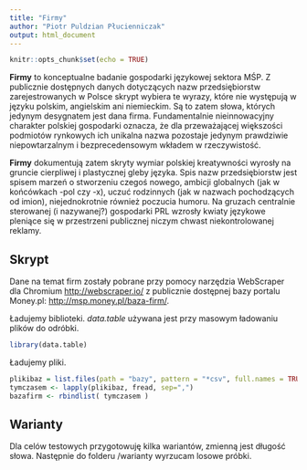```yaml
---
title: "Firmy"
author: "Piotr Puldzian Płucienniczak"
output: html_document
---
```


```r
knitr::opts_chunk$set(echo = TRUE)
```
**Firmy** to konceptualne badanie gospodarki językowej sektora MŚP. Z publicznie dostępnych danych dotyczących nazw przedsiębiorstw zarejestrowanych w Polsce skrypt wybiera te wyrazy, które nie występują w języku polskim, angielskim ani niemieckim. Są to zatem słowa, których jedynym desygnatem jest dana firma. Fundamentalnie nieinnowacyjny charakter polskiej gospodarki oznacza, że dla przeważającej większości podmiotów rynkowych ich unikalna nazwa pozostaje jedynym prawdziwie niepowtarzalnym i bezprecedensowym wkładem w rzeczywistość. 

**Firmy** dokumentują zatem skryty wymiar polskiej kreatywności wyrosły na gruncie cierpliwej i plastycznej gleby języka. Spis nazw przedsiębiorstw jest spisem marzeń o stworzeniu czegoś nowego, ambicji globalnych (jak w końcówkach -pol czy -x), uczuć rodzinnych (jak w nazwach pochodzących od imion), niejednokrotnie również poczucia humoru. Na gruzach centralnie sterowanej (i nazywanej?) gospodarki PRL wzrosły kwiaty językowe pleniące się w przestrzeni publicznej niczym chwast niekontrolowanej reklamy. 

## Skrypt

Dane na temat firm zostały pobrane przy pomocy narzędzia WebScraper dla Chromium <http://webscraper.io/> z publicznie dostępnej bazy portalu Money.pl: <http://msp.money.pl/baza-firm/>.

Ładujemy biblioteki. _data.table_ używana jest przy masowym ładowaniu plików do odróbki.  
```r
library(data.table)
```

Ładujemy pliki. 
```r
plikibaz = list.files(path = "bazy", pattern = "*csv", full.names = TRUE)
tymczasem <- lapply(plikibaz, fread, sep=",")
bazafirm <- rbindlist( tymczasem )
```



## Warianty

Dla celów testowych przygotowuję kilka wariantów, zmienną jest długość słowa. Następnie do folderu /warianty wyrzucam losowe próbki.  

